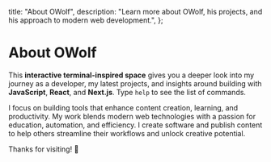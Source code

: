  title: "About OWolf",
  description:
    "Learn more about OWolf, his projects, and his approach to modern web development.",
};

# About OWolf

This **interactive terminal-inspired space** gives you a deeper look into my journey as a developer, my latest projects, and insights around building with **JavaScript**, **React**, and **Next.js**. Type `help` to see the list of commands.

I focus on building tools that enhance content creation, learning, and productivity. My work blends modern web technologies with a passion for education, automation, and efficiency. I create software and publish content to help others streamline their workflows and unlock creative potential.

Thanks for visiting! 🩵
